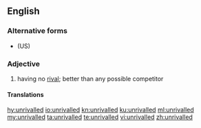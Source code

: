 ==English==

===Alternative forms===
* {{l|en|unrivaled}} (US)

===Adjective===
{{en-adj|-}}

# {{label|en|British spelling}} having no [[rival]]; better than any possible competitor

====Translations====
{{trans-see|unrivalled|unrivaled}}

[[hy:unrivalled]]
[[io:unrivalled]]
[[kn:unrivalled]]
[[ku:unrivalled]]
[[ml:unrivalled]]
[[my:unrivalled]]
[[ta:unrivalled]]
[[te:unrivalled]]
[[vi:unrivalled]]
[[zh:unrivalled]]